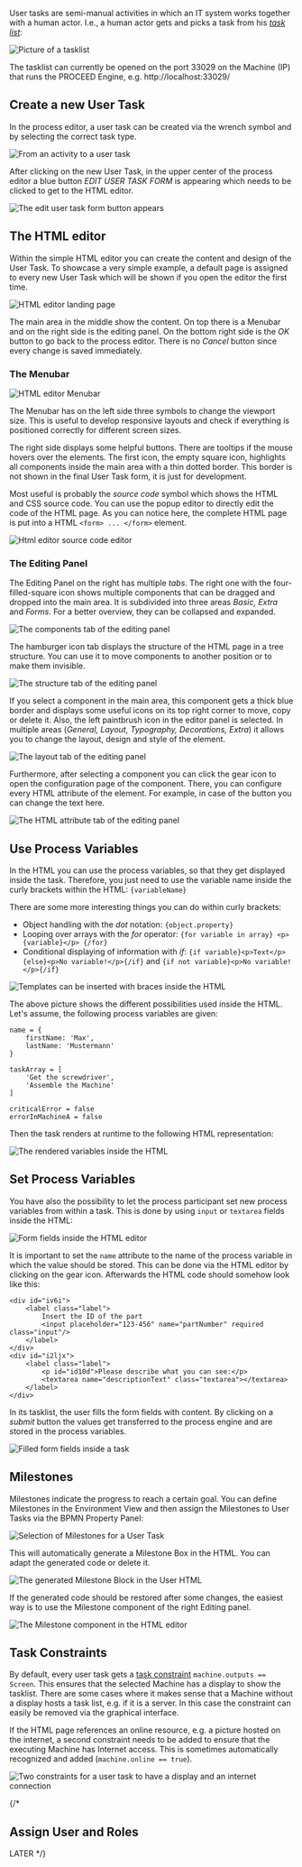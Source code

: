 User tasks are semi-manual activities in which an IT system works together with a human actor.
I.e., a human actor gets and picks a task from his [_task list_](http://localhost:33029/):

![Picture of a tasklist](/images/user-guide/user-tasks/tasklist_with_two_tasks.png?width=800px&classes=border)

The tasklist can currently be opened on the port 33029 on the Machine (IP) that runs the PROCEED Engine, e.g. http://localhost:33029/

## Create a new User Task

In the process editor, a user task can be created via the wrench symbol and by selecting the correct task type.

![From an activity to a user task](/images/user-guide/user-tasks/activity_to_user_task.png?width=400px&classes=border)

After clicking on the new User Task, in the upper center of the process editor a blue button _EDIT USER TASK FORM_ is appearing which needs to be clicked to get to the HTML editor.

![The edit user task form button appears](/images/user-guide/user-tasks/edit_user_task_button.png?width=400px&classes=border)

## The HTML editor

Within the simple HTML editor you can create the content and design of the User Task.
To showcase a very simple example, a default page is assigned to every new User Task which will be shown if you open the editor the first time.

![HTML editor landing page](/images/user-guide/user-tasks/html_editor_landing_page.png?width=800px&classes=border)

The main area in the middle show the content.
On top there is a Menubar and on the right side is the editing panel.
On the bottom right side is the _OK_ button to go back to the process editor.
There is no _Cancel_ button since every change is saved immediately.

### The Menubar

![HTML editor Menubar](/images/user-guide/user-tasks/html_editor_menubar.png?width=800px&classes=border)

The Menubar has on the left side three symbols to change the viewport size. This is useful to develop responsive layouts and check if everything is positioned correctly for different screen sizes.

The right side displays some helpful buttons. There are tooltips if the mouse hovers over the elements.
The first icon, the empty square icon, highlights all components inside the main area with a thin dotted border. This border is not shown in the final User Task form, it is just for development.

Most useful is probably the _source code_ symbol which shows the HTML and CSS source code. You can use the popup editor to directly edit the code of the HTML page. As you can notice here, the complete HTML page is put into a HTML `<form> ... </form>` element.

![Html editor source code editor](/images/user-guide/user-tasks/html_editor_source_code_editor.png?width=600px&classes=border)

### The Editing Panel

The Editing Panel on the right has multiple _tabs_.
The right one with the four-filled-square icon shows multiple components that can be dragged and dropped into the main area. It is subdivided into three areas _Basic, Extra_ and _Forms_. For a better overview, they can be collapsed and expanded.

![The components tab of the editing panel](/images/user-guide/user-tasks/html_editor_editing_panel_components_tab.png?width=200px&classes=border)

The hamburger icon tab displays the structure of the HTML page in a tree structure. You can use it to move components to another position or to make them invisible.

![The structure tab of the editing panel](/images/user-guide/user-tasks/html_editor_editing_panel_structure_tab.png?width=200px&classes=border)

If you select a component in the main area, this component gets a thick blue border and displays some useful icons on its top right corner to move, copy or delete it. Also, the left paintbrush icon in the editor panel is selected. In multiple areas (_General, Layout, Typography, Decorations, Extra_) it allows you to change the layout, design and style of the element.

![The layout tab of the editing panel](/images/user-guide/user-tasks/html_editor_select_element.png?width=800px&classes=border)

Furthermore, after selecting a component you can click the gear icon to open the configuration page of the component. There, you can configure every HTML attribute of the element. For example, in case of the button you can change the text here.

![The HTML attribute tab of the editing panel](/images/user-guide/user-tasks/html_editor_select_element_gear_icon.png?width=800px&classes=border)

## Use Process Variables

In the HTML you can use the process variables, so that they get displayed inside the task.
Therefore, you just need to use the variable name inside the curly brackets within the HTML: `{variableName}`

There are some more interesting things you can do within curly brackets:

- Object handling with the _dot_ notation: `{object.property}`
- Looping over arrays with the _for_ operator: `{for variable in array} <p>{variable}</p> {/for}`
- Conditional displaying of information with _if_: `{if variable}<p>Text</p>{else}<p>No variable!</p>{/if}` and `{if not variable}<p>No variable!</p>{/if}`

![Templates can be inserted with braces inside the HTML](/images/user-guide/user-tasks/html_editor_template_engine.png?width=800px&classes=border)

The above picture shows the different possibilities used inside the HTML. Let's assume, the following process variables are given:

```
name = {
    firstName: 'Max',
    lastName: 'Mustermann'
}

taskArray = [
    'Get the screwdriver',
    'Assemble the Machine'
]

criticalError = false
errorInMachineA = false
```

Then the task renders at runtime to the following HTML representation:

![The rendered variables inside the HTML](/images/user-guide/user-tasks/tasklist_rendered_variables.png?width=1000px&classes=border)

## Set Process Variables

You have also the possibility to let the process participant set new process variables from within a task.
This is done by using `input` or `textarea` fields inside the HTML:

![Form fields inside the HTML editor](/images/user-guide/user-tasks/html_editor_form_fields.png?width=1000px&classes=border)

It is important to set the `name` attribute to the name of the process variable in which the value should be stored.
This can be done via the HTML editor by clicking on the gear icon.
Afterwards the HTML code should somehow look like this:

```
<div id="iv6i">
    <label class="label">
        Insert the ID of the part
        <input placeholder="123-456" name="partNumber" required class="input"/>
    </label>
</div>
<div id="i2ljx">
    <label class="label">
        <p id="id10d">Please describe what you can see:</p>
        <textarea name="descriptionText" class="textarea"></textarea>
    </label>
</div>
```

In its tasklist, the user fills the form fields with content.
By clicking on a _submit_ button the values get transferred to the process engine and are stored in the process variables.

![Filled form fields inside a task](/images/user-guide/user-tasks/tasklist_with_input_filled_fields.png)

## Milestones

Milestones indicate the progress to reach a certain goal.
You can define Milestones in the Environment View and then assign the Milestones to User Tasks via the BPMN Property Panel:

![Selection of Milestones for a User Task](/images/user-guide/user-tasks/milestone_selection.png?width=500px&classes=border)

This will automatically generate a Milestone Box in the HTML. You can adapt the generated code or delete it.

![The generated Milestone Block in the User HTML](/images/user-guide/user-tasks/milestone_generated_html.png?width=600px&classes=border)

If the generated code should be restored after some changes, the easiest way is to use the Milestone component of the right Editing panel.

![The Milestone component in the HTML editor](/images/user-guide/user-tasks/milestone_html_component.png?width=150px&classes=border)

## Task Constraints

By default, every user task gets a [task constraint](/concepts/bpmn/bpmn-constraints#currently-supported-constraints) `machine.outputs == Screen`.
This ensures that the selected Machine has a display to show the tasklist.
There are some cases where it makes sense that a Machine without a display hosts a task list, e.g. if it is a server.
In this case the constraint can easily be removed via the graphical interface.

If the HTML page references an online resource, e.g. a picture hosted on the internet, a second constraint needs to be added to ensure that the executing Machine has Internet access.
This is sometimes automatically recognized and added (`machine.online == true`).

![Two constraints for a user task to have a display and an internet connection](/images/user-guide/user-tasks/user_task_constraints.png)

{/\*

## Assign User and Roles

LATER
\*/}
